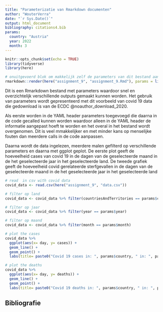 ```yaml
---
title: "Parameterizatie van Rmarkdown documenten"
author: "WouterVerra"
date: "`r Sys.Date()`"
output: html_document
bibliography: citations4.bib
params:
  country: "Austria"
  year: 2022
  month: 3
---
```


```r
knitr::opts_chunk$set(echo = TRUE)
library(tidyverse)
library(here)
```

```r
# onuitgevoerd blok om makkelijk zelf de parameters van dit bestand aan te passen
rmarkdown::render(here("assignment_9", "assignment_9.Rmd"), params = list(country = "Austria", year = 2022, month = 3))
```

Dit is een Rmarkdown bestand met parameters waardoor snel en overzichtelijk verschillende outputs gemaakt kunnen worden. Het gebruik van parameters wordt gepresenteerd met dit voorbeeld van covid 19 data die gedownload is van de ECDC @noauthor_download_2020. 

Als eerste worden in de YAML header parameters toegevoegd die daarna in de code gecalled kunnen worden waardoor alleen in de YAML header de informatie aangepast hoeft te worden en het overal in het bestand wordt overgenomen. Dit is veel mmakkelijker en met minder kans op menselijke fouten dan meerdere calls in de code aanpassen. 

Daarna wordt de data ingelezen, meerdere malen gefilterd op verschillende parameters en daarna met ggplot geplot. De eerste plot geeft de hoeveelheid cases van covid 19 in de dagen van de geselecteerde maand in de het geselecteerde jaar in het geselecteerde land. De tweede grafiek geeft de hoeveelheid covid gerelateerde sterfgevallen in de dagen van de geselecteerde maand in de het geselecteerde jaar in het geselecteerde land

```r
# read  in csv with covid data
covid_data <- read.csv(here("assignment_9", "data.csv"))

# filter op land
covid_data <- covid_data %>% filter(countriesAndTerritories == params$country)

# filter op jaar
covid_data <- covid_data %>% filter(year == params$year)

# filter op maand
covid_data <- covid_data %>% filter(month == params$month)

# plot the cases
covid_data %>% 
  ggplot(aes(x= day, y= cases)) +
  geom_line() +
  geom_point() +
  labs(title= paste0("Covid 19 cases in: ", params$country, " in: ", params$month, "/", params$year), y= "Covid cases")

# plot the deaths
covid_data %>% 
  ggplot(aes(x= day, y= deaths)) +
  geom_line() +
  geom_point() +
  labs(title= paste0("Covid 19 deaths in: ", params$country, " in: ", params$month, "/", params$year), y= "Covid deaths")
```

## Bibliografie